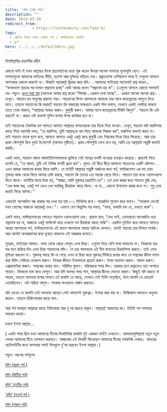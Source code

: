 ```yaml
---
title: 'ফাঁদ (ষষ্ঠ পর্ব)'
description: ""
date: 2019-03-20
redirect_from: 
            - https://lostmodesty.com/faad-6/
tags: 
  - ঝেটিয়ে বিদায় করুন বেয়াড়া পর্ন / মাস্টারবেশন আসক্তি
  - ব্লগ"
hero: /../../../defaultHero.jpg
---
```

বিসমিল্লাহির রহমানীর রহীম

কোনো ভাই-ই যখন আল্লাহর দিকে প্রত্যাবর্তনের যাত্রা শুরু করেন উনারা অনেক সমস্যার মুখোমুখি হোন। এই সমস্যাগুলো আমাদের ভাইদের ভীতি, হতাশা আর দুশ্চিন্তা বাড়িয়ে দেয়। প্রকৃতপক্ষে বেশিরভাগ সময় ই সেগুলো আসলে আশংকার কোনো কারনই না। বিষয়টা আরেকটু ক্লিয়ার করে বলি। . আমাদের ভাইয়েরা অনেকেই প্রশ্ন করেন… “বদঅভ্যাস ছাড়ার পর ঘনঘন স্বপ্নদোষ হচ্ছে” কেউ আবার বলেন “স্বপ্নদোষ হয় না”। (এগুলো আসলে কোনো সমস্যাই নয়- পড়ুন- [ভুলে ভরা স্বপ্ন](https://lostmodesty.com/2018/08/ভুলে-ভরা-স্বপ্ন-প্রথম-কিস/) )অনেকে আবার প্রশ্ন করেন “লিঙ্গের ..এরকম দেখা যাচ্ছে”... এরকম অনেক অনেক প্রশ্ন। . দেখুন। শয়তান হল মানুষের প্রকাশ্য শত্রু। শয়তানের মিশন আপনাকে আমাকে তার সাথে জাহান্নামের আগুনে নিয়ে যাবে। তাহলে শয়তানের কি করার? শয়তান কি বাজারের মাঝখানে একটা স্টল বসাবে, যেখানে একটা পোস্টার থাকবে তাতে লেখা থাকবে, “আল্লাহর অবাধ্য করুন। কুফুরী করুন। আমার সাথে জাহান্নামের টিকিট কিনুন” . শয়তান কি এটা করবে? না। কারন এটা কখনই মুমিন বান্দার উপর কার্যকর হবে না।

তাই শয়তানের টেকনিক হল আসতে আসতে আল্লাহর বান্দাদেরকে তার দিকে নিয়ে যাওয়া। দেখুন, শয়তান যদি বারসিসার কাছে গিয়ে সরাসরি বলত, “হে বারসিসা, তুমি আল্লাহ্‌কে বাদ দিয়ে আমাকে সিজদা কর”, বারসিসা কখনই করত না। তাই শয়তান তাকে ছলে বলে, আসতে আসতে একটু একটু করে কুফুরী এবং শিরকের দিকে নিয়ে গিয়েছে। আর তার প্রথম স্টেপগুলি ছিল খুবই ইনোসেন্ট (আপাত দৃষ্টিতে)। প্রথম স্টেপগুলি দেখে মনে হয়, আমি তো আল্লারই সন্তুষ্টি কামাই করছি।

একই ভাবে, শয়তান আদম আলাইহিসসালামকে ভুলিয়ে সেই গাছের ফলটি খাওয়ার ব্যবস্থাও করেছে। প্রথমেই গিয়ে বলেনি যে, “হে আদম, তুমি এই নিষিদ্ধ ফলটি গ্রহন কর”। মূলত এই ধীরে ধীরে আগানো শয়তানের একটি কৌশল। . এখন আমরা আমাদের কথায় ফিরে আসি। যে ভাইটি আল্লাহর সন্তুষ্টি অর্জনের জন্য পর্ন, মাস্টারবেশন এর মত চরম গুনাহর কাজ থেকে ফিরে আসার চেষ্টা করছে, শয়তান কি তাদের এত সহজে ছেড়ে দিবে। শয়তান তার মধ্যে ওয়াসওয়াসা দিতে থাকে। ভাইটির মাঝে চিন্তা হয়, “আচ্ছা, আমি পুরুষত্ব হারাইনি তো”। তো চেক করার জন্য শয়তান বুদ্ধি দেয়, “এক কাজ কর, একটু পর্ন দেখে দেখ সবকিছু ঠিকঠাক আছে কিনা। না না… কোনো উপভোগ করার জন্য না। শুধু চেক করেই ফিরে আসবা।”

এভাবেই অনেকদিন বন্ধ থাকার পর দেখা হয় যায় ১-২ মিনিটের জন্য। পরেরদিন সুযোগ করে বলবে। “গতকাল দেখেই যখন ফেলেছ আজকে আরেকটু দেখ।”। এভাবে বেশ কিছুদিন পর বলবে, “শালা, ভন্ডামি বাদ দে, দেখতে থাক”।

একই ভাবে, মাস্টারবেশনের ক্ষেত্রেও শয়তান ওয়াসওয়াসা দেয়। প্রথমে বলে, “দেখ ভাই, তোমারতো অনেকদিন ধরে স্বপ্নদোষ হয় না, আজকে একটু মাস্টবেট করে দেখতো সব ঠিকঠাক আছে নাকি”। একদিন দুইদিন করে আসতে আসতে আবার আপনাকে পর্ন, মাস্টারবেশনের এই জালে আপনাকে আবার আটকে ফেলবে। ব্যস!! শয়তার তার মিশনে সার্থক। আর আপনি অনন্তকালের জন্য ডুবতে থাকবেন এই অন্ধকার জগতে।

সুতরাং, ভাইয়েরা আমার। মাথা থেকে ঝেড়ে ফেলুন এসব চিন্তা। এগুলো নিয়ে বেশি মাথা ঘামাবেন না। নিজেকে বার বার মনে করিয়ে দিন এসব চিন্তা শয়তানের ফাঁদ। সে চায় আপনাকে এই নীল জগতের চিরবাসিন্দা করতে। তাই এসব দুশ্চিন্তা করবেন না। পুরুষত্ব আছে কি না গেছে এসব না চিন্তা করে পুরুষত্ব টিকিয়ে রাখার জন্য যে সাস্থ্যকর জীবন যাপন করা উচিৎ সেদিকে ফোকাস করুন। নিজের জীবনে ইসলামকে প্রয়োগ করুন। ইলম অন্বেষণ করুন। আমল করুন। এক্সারসাইজ করুন। সাস্থ্যকর খাবার খান। পরিমিত ঘুমান। পরিবারকে সময় দিন। দরকার হলে রান্নাতেও হাত লাগাতে পারেন। নিজেকে ব্যস্ত করে ফেলুন। আর যদি অবসর সময় পান, আল্লাহর দ্বীনের মেহনত করুন। কিছুই যদি করতে না পারেন, তাহলে আপনার বাসার সামনে এই রাস্তাটা যে আছে, সেখানে যেই ইটটা পড়েছিল, ঐযে আপনি যে হোচোট খেয়েছিলেন। ওটা সরিয়ে আসুন। সদকার সাওয়াবও অর্জন করবেন।

যদি দেখেন যে আপনি যেই সমস্যায় আছেন সেটা আসলেই গুরুত্বর। ইগনর করা যায় না। ফিজিকাল সমস্যাও অনুভব করেন। তাহলে চিকিৎসকের কাছে যান।

আর সর্ব অবস্থায় আল্লাহর কাছে ইস্তিগফার আর দু আ করতে থাকুন। আল্লাহ্‌ই আমাদের রব। তিনিই সব সমস্যার সমাধান করেন।

চলবে ইনশা আল্লাহ...

( একটা সময় ছিল যখন আমাদের টিমের লিখালিখির কাজটা দুই একজন ভাইই দেখতেন। আলহামদুলিল্লাহ! নতুন নতুন লেখক আমাদের টিমে যোগদান করছেন। আজকের এই লিখাটি লিখেছেন আমাদের টিমের সর্বকনিষ্ঠ মেম্বার। আদরের ছোটভাইটির জন্য আপনারা সবাই দিলখুলে দু’আ করবেন ইনশা আল্লাহ।)

পড়ুন- আগের পর্বগুলো

[ফাঁদ (প্রথম পর্ব )](https://bit.ly/2CL3DXq)

[ফাঁদ (দ্বিতীয় পর্ব)](https://bit.ly/2Od7b63)

[ফাঁদ’ (তৃতীয় পর্ব)](https://bit.ly/2Od4nWz)

[‘ফাঁদ’ (চতুর্থ পর্ব )](https://bit.ly/2CPbF1s)

[ফাঁদ (পঞ্চম পর্ব)](https://bit.ly/2x77Puk)
